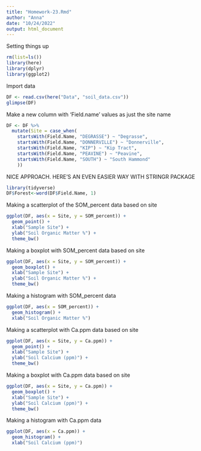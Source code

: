 ```yaml
---
title: "Homework-23.Rmd"
author: "Anna"
date: "10/24/2022"
output: html_document
---
```


Setting things up
```r
rm(list=ls())
library(here)
library(dplyr)
library(ggplot2)
```

Import data
```r
DF <- read.csv(here("Data", "soil_data.csv"))
glimpse(DF)
```

Make a new column with 'Field.name' values as just the site name
```r
DF <- DF %>%
  mutate(Site = case_when(
    startsWith(Field.Name, "DEGRASSE") ~ "Degrasse", 
    startsWith(Field.Name, "DONNERVILLE") ~ "Donnerville", 
    startsWith(Field.Name, "KIP") ~ "Kip Tract", 
    startsWith(Field.Name, "PEAVINE") ~ "Peavine", 
    startsWith(Field.Name, "SOUTH") ~ "South Hammond"
    ))
```
NICE APPROACH. HERE'S AN EVEN EASIER WAY WITH STRINGR PACKAGE
```r
library(tidyverse)
DF$Forest<-word(DF$Field.Name, 1)
```


Making a scatterplot of the SOM_percent data based on site
```r
ggplot(DF, aes(x = Site, y = SOM_percent)) +
  geom_point() +
  xlab("Sample Site") +
  ylab("Soil Organic Matter %") +
  theme_bw()
```

Making a boxplot with SOM_percent data based on site
```r
ggplot(DF, aes(x = Site, y = SOM_percent)) +
  geom_boxplot() +
  xlab("Sample Site") +
  ylab("Soil Organic Matter %") +
  theme_bw()
```

Making a histogram with SOM_percent data
```r
ggplot(DF, aes(x = SOM_percent)) +
  geom_histogram() +
  xlab("Soil Organic Matter %")
```

Making a scatterplot with Ca.ppm data based on site
```r
ggplot(DF, aes(x = Site, y = Ca.ppm)) +
  geom_point() +
  xlab("Sample Site") +
  ylab("Soil Calcium (ppm)") +
  theme_bw()
```

Making a boxplot with Ca.ppm data based on site
```r
ggplot(DF, aes(x = Site, y = Ca.ppm)) +
  geom_boxplot() +
  xlab("Sample Site") +
  ylab("Soil Calcium (ppm)") +
  theme_bw()
```

Making a histogram with Ca.ppm data
```r
ggplot(DF, aes(x = Ca.ppm)) +
  geom_histogram() +
  xlab("Soil Calcium (ppm)")
```

